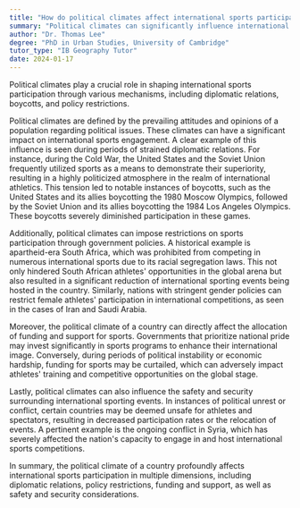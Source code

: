 ```yaml
---
title: "How do political climates affect international sports participation?"
summary: "Political climates can significantly influence international sports participation through diplomatic relations, boycotts, and policy restrictions."
author: "Dr. Thomas Lee"
degree: "PhD in Urban Studies, University of Cambridge"
tutor_type: "IB Geography Tutor"
date: 2024-01-17
---
```


Political climates play a crucial role in shaping international sports participation through various mechanisms, including diplomatic relations, boycotts, and policy restrictions.

Political climates are defined by the prevailing attitudes and opinions of a population regarding political issues. These climates can have a significant impact on international sports engagement. A clear example of this influence is seen during periods of strained diplomatic relations. For instance, during the Cold War, the United States and the Soviet Union frequently utilized sports as a means to demonstrate their superiority, resulting in a highly politicized atmosphere in the realm of international athletics. This tension led to notable instances of boycotts, such as the United States and its allies boycotting the 1980 Moscow Olympics, followed by the Soviet Union and its allies boycotting the 1984 Los Angeles Olympics. These boycotts severely diminished participation in these games.

Additionally, political climates can impose restrictions on sports participation through government policies. A historical example is apartheid-era South Africa, which was prohibited from competing in numerous international sports due to its racial segregation laws. This not only hindered South African athletes' opportunities in the global arena but also resulted in a significant reduction of international sporting events being hosted in the country. Similarly, nations with stringent gender policies can restrict female athletes' participation in international competitions, as seen in the cases of Iran and Saudi Arabia.

Moreover, the political climate of a country can directly affect the allocation of funding and support for sports. Governments that prioritize national pride may invest significantly in sports programs to enhance their international image. Conversely, during periods of political instability or economic hardship, funding for sports may be curtailed, which can adversely impact athletes' training and competitive opportunities on the global stage.

Lastly, political climates can also influence the safety and security surrounding international sporting events. In instances of political unrest or conflict, certain countries may be deemed unsafe for athletes and spectators, resulting in decreased participation rates or the relocation of events. A pertinent example is the ongoing conflict in Syria, which has severely affected the nation's capacity to engage in and host international sports competitions.

In summary, the political climate of a country profoundly affects international sports participation in multiple dimensions, including diplomatic relations, policy restrictions, funding and support, as well as safety and security considerations.
    